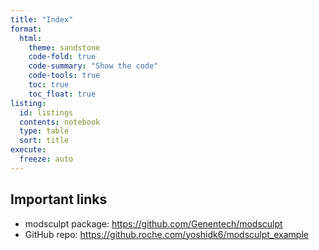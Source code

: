 ```yaml
---
title: "Index"
format:
  html:
    theme: sandstone
    code-fold: true
    code-summary: "Show the code"
    code-tools: true
    toc: true
    toc_float: true
listing:
  id: listings
  contents: notebook
  type: table
  sort: title
execute:
  freeze: auto
---
```



::: {#listings}
:::

## Important links

- modsculpt package:
  <https://github.com/Genentech/modsculpt>
- GitHub repo:
  <https://github.roche.com/yoshidk6/modsculpt_example>
  